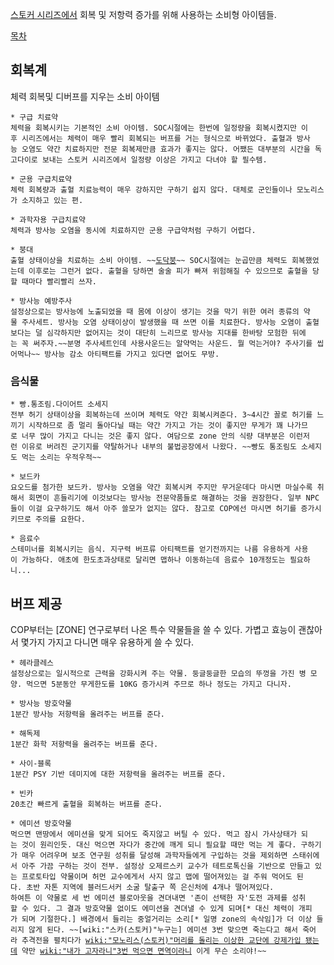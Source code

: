 [[스토커 시리즈]]에서 회복 및 저항력 증가를 위해 사용하는 소비형 아이템들.

[[목차]]

== 회복계 ==
체력 회복및 디버프를 지우는 소비 아이템

 * 구급 치료약
 체력을 회복시키는 기본적인 소비 아이템. SOC시절에는 한번에 일정량을 회복시켰지만 이후 시리즈에서는 체력이 매우 빨리 회복되는 버프를 거는 형식으로 바뀌었다. 출혈과 방사능 오염도 약간 치료하지만 전문 회복제만큼 효과가 좋지는 않다. 어쨌든 대부분의 시간을 독고다이로 보내는 스토커 시리즈에서 일정량 이상은 가지고 다녀야 할 필수템.

 * 군용 구급치료약
 체력 회복량과 출혈 치료능력이 매우 강하지만 구하기 쉽지 않다. 대체로 군인들이나 모노리스가 소지하고 있는 편.

 * 과학자용 구급치료약
 체력과 방사능 오염을 동시에 치료하지만 군용 구급약처럼 구하기 어렵다.

 * 붕대
 출혈 상태이상을 치료하는 소비 아이템. ~~[[도닥붕]]~~ SOC시절에는 눈곱만큼 체력도 회복했었는데 이후로는 그런거 없다. 출혈을 당하면 술술 피가 빠져 위험해질 수 있으므로 출혈을 당할 때마다 빨리빨리 쓰자.

 * 방사능 예방주사
 설정상으로는 방사능에 노출되었을 때 몸에 이상이 생기는 것을 막기 위한 여러 종류의 약물 주사세트. 방사능 오염 상태이상이 발생했을 때 쓰면 이를 치료한다. 방사능 오염이 출혈보다는 덜 심각하지만 없어지는 것이 대단히 느리므로 방사능 지대를 한바탕 모험한 뒤에는 꼭 써주자.~~분명 주사세트인데 사용사운드는 알약먹는 사운드. 뭘 먹는거야? 주사기를 씹어먹나~~ 방사능 감소 아티팩트를 가지고 있다면 없어도 무방.

=== 음식물 ===

 * 빵.통조림.다이어트 소세지
 전부 허기 상태이상을 회복하는데 쓰이며 체력도 약간 회복시켜준다. 3~4시간 꼴로 허기를 느끼기 시작하므로 좀 멀리 돌아다닐 때는 약간 가지고 가는 것이 좋지만 무게가 꽤 나가므로 너무 많이 가지고 다니는 것은 좋지 않다. 여담으로 zone 안의 식량 대부분은 이런저런 이유로 버려진 군기지를 약탈하거나 내부의 불법공장에서 나왔다. ~~빵도 통조림도 소세지도 먹는 소리는 우적우적~~

 * 보드카
 요오드를 첨가한 보드카. 방사능 오염을 약간 회복시켜 주지만 무거운데다 마시면 마실수록 취해서 회면이 흔들리기에 이것보다는 방사능 전문약품들로 해결하는 것을 권장한다. 일부 NPC들이 이걸 요구하기도 해서 아주 쓸모가 없지는 않다. 참고로 COP에선 마시면 허기를 증가시키므로 주의를 요한다. 

 * 음료수
 스테미너를 회복시키는 음식. 지구력 버프류 아티팩트를 얻기전까지는 나름 유용하게 사용이 가능하다. 애초에 한도초과상태로 달리면 맵하나 이동하는데 음료수 10개정도는 필요하니...
== 버프 제공 ==

COP부터는 [ZONE] 연구로부터 나온 특수 약물들을 쓸 수 있다. 가볍고 효능이 괜찮아서 몇가지 가지고 다니면 매우 유용하게 쓸 수 있다.

 * 헤라클레스
 설정상으로는 일시적으로 근력을 강화시켜 주는 약물. 둥글둥글한 모습의 뚜껑을 가진 병 모양. 먹으면 5분동안 무게한도를 10KG 증가시켜 주므로 하나 정도는 가지고 다니자.

 * 방사능 방호약물
 1분간 방사능 저항력을 올려주는 버프를 준다.

 * 해독제
 1분간 화학 저항력을 올려주는 버프를 준다.

 * 사이-블록
 1분간 PSY 기반 데미지에 대한 저항력을 올려주는 버프를 준다.

 * 빈카
 20초간 빠르게 출혈을 회복하는 버프를 준다.

 * 에미션 방호약물
 먹으면 맨땅에서 에미션을 맞게 되어도 죽지않고 버틸 수 있다. 먹고 잠시 가사상태가 되는 것이 원리인듯. 대신 먹으면 자다가 중간에 깨게 되니 필요할 때만 먹는 게 좋다. 구하기가 매우 어려우며 보조 연구원 성취를 달성해 과학자들에게 구입하는 것을 제외하면 스태쉬에서 아주 가끔 구하는 것이 전부. 설정상 오제르스키 교수가 테트로톡신을 기반으로 만들고 있는 프로토타입 약물이며 허먼 교수에게서 사지 않고 맵에 떨어져있는 걸 주워 먹어도 된다. 초반 자톤 지역에 블러드서커 소굴 탈출구 쪽 은신처에 4개나 떨어져있다.
 하여튼 이 약물로 세 번 에미션 블로아웃을 견뎌내면 '존이 선택한 자'도전 과제를 성취할 수 있다. 그 결과 방호약물 없이도 에미션을 견뎌낼 수 있게 되며[* 대신 체력이 개피가 되며 기절한다.] 배경에서 들리는 중얼거리는 소리[* 일명 zone의 속삭임]가 더 이상 들리지 않게 된다. ~~[wiki:"스카(스토커)"누구는] 에미션 3번 맞으면 죽는다고 해서 죽어라 추격전을 펼치다가 [[wiki:"모노리스(스토커)"머리를 돌리는 이상한 교단에 강제가입 됐는데]] 약만 [[wiki:"내가 고자라니"3번 먹으면 면역이라니]] 이게 무슨 소리야!~~
